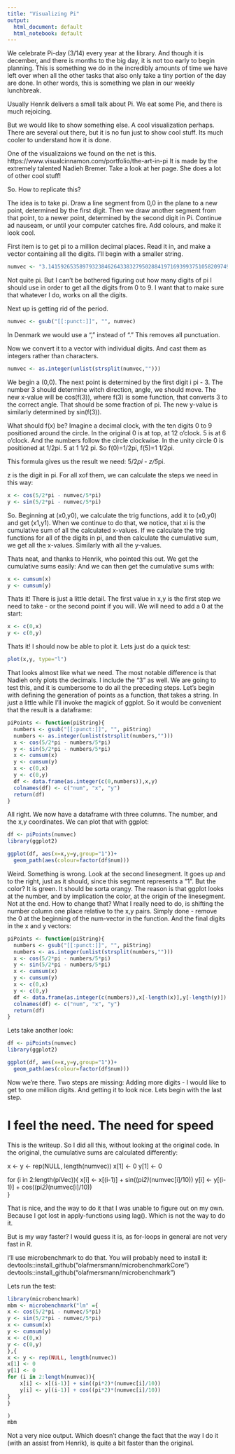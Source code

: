 ```yaml
---
title: "Visualizing Pi"
output:
  html_document: default
  html_notebook: default
---
```


We celebrate Pi-day (3/14) every year at the library. And though it is december, and there is months to the big day, it is not too early to begin planning. This is something we do in the incredibly amounts of time we have left over when all the other tasks that also only take a tiny portion of the day are done.
In other words, this is something we plan in our weekly lunchbreak.

Usually Henrik delivers a small talk about Pi. We eat some Pie, and there is much rejoicing.

But we would like to show something else. A cool visualization perhaps. There are several out there, but it is no fun just to show cool stuff. Its much cooler to understand how it is done.

One of the visualizaions we found on the net is this. https://www.visualcinnamon.com/portfolio/the-art-in-pi It is made by the extremely talented Nadieh Bremer. Take a look at her page. She does a lot of other cool stuff!

So. How to replicate this? 

The idea is to take pi. Draw a line segment from 0,0 in the plane to a new point, determined by the first digit. Then we draw another segment from that point, to a newer point, determined by the second digit in Pi. Continue ad nauseam, or until your computer catches fire. Add colours, and make it look cool.

First item is to get pi to a million decimal places.
Read it in, and make a vector containing all the digits.
I'll begin with a smaller string.
```r
numvec <- "3.1415926535897932384626433832795028841971693993751058209749445923078164062862089986280348253421170679"
```

Not quite pi. But I can't be bothered figuring out how many digits of pi I should use in order to get all the digits from 0 to 9. I want that to make sure that whatever I do, works on all the digits.

Next up is getting rid of the period. 
```r
numvec <- gsub("[[:punct:]]", "", numvec)

```

In Denmark we would use a "," instead of "." This removes all punctuation.

Now we convert it to a vector with individual digits. And cast them as integers rather than characters.
```r
numvec <- as.integer(unlist(strsplit(numvec,"")))

```

We begin a (0,0). The next point is determined by the first digit i pi - 3. The number 3 should determine witch direction, angle, we should move. The new x-value will be cos(f(3)), where f(3) is some function, that converts 3 to the correct angle. That should be some fraction of pi. The new y-value is similarly determined by sin(f(3)).

What should f(x) be? Imagine a decimal clock, with the ten digits 0 to 9 positioned around the circle. In the original 0 is at top, at 12 o'clock. 5 is at 6 o'clock. And the numbers follow the circle clockwise.
In the unity circle 0 is positioned at 1/2pi. 5 at 1 1/2 pi. So f(0)=1/2pi, f(5)=1 1/2pi. 

This formula gives us the result we need:
5/2*pi - z/5*pi.

z is the digit in pi. For all xof them, we can calculate the steps we need in this way:
```r
x <- cos(5/2*pi - numvec/5*pi)
y <- sin(5/2*pi - numvec/5*pi)
```

So. Beginning at (x0,y0), we calculate the trig functions, add it to (x0,y0) and get (x1,y1). When we continue to do that, we notice, that xi is the cumulative sum of all the calculated x-values. If we calculate the trig functions for all of the digits in pi, and then calculate the cumulative sum, we get all the x-values. Similarly with all the y-values.

Thats neat, and thanks to Henrik, who pointed this out. We get the cumulative sums easily:
And we can then get the cumulative sums with:
```r
x <- cumsum(x)
y <- cumsum(y)
```

Thats it! There is just a little detail. The first value in x,y is the first step we need to take - or the second point if you will.
We will need to add a 0 at the start:

```r
x <- c(0,x)
y <- c(0,y)
```

Thats it! I should now be able to plot it. Lets just do a quick test:

```r
plot(x,y, type="l")
```

That looks almost like what we need. The most notable difference is that Nadieh only plots the decimals. I include the "3" as well.
We are going to test this, and it is cumbersome to do all the preceding steps.
Let's begin with defining the generation of points as a function, that takes a string. In just a little while I'll invoke the magick of ggplot. So it would be convenient that the result is a dataframe:

```r
piPoints <- function(piString){
  numbers <- gsub("[[:punct:]]", "", piString)
  numbers <- as.integer(unlist(strsplit(numbers,"")))
  x <- cos(5/2*pi - numbers/5*pi)
  y <- sin(5/2*pi - numbers/5*pi)
  x <- cumsum(x)
  y <- cumsum(y)
  x <- c(0,x)
  y <- c(0,y)
  df <- data.frame(as.integer(c(0,numbers)),x,y)
  colnames(df) <- c("num", "x", "y")
  return(df)
}
```

All right. We now have a dataframe with three columns. The number, and the x,y coordinates. We can plot that with ggplot:
```r

df <- piPoints(numvec)
library(ggplot2)

ggplot(df, aes(x=x,y=y,group="1"))+
  geom_path(aes(colour=factor(df$num)))
```

Weird. Something is wrong. Look at the second linesegment. It goes up and to the right, just as it should, since this segment represents a "1". But the color? It is green. It should be sorta orangy. The reason is that ggplot looks at the number, and by implication the color, at the origin of the linesegment. Not at the end.
How to change that? What I really need to do, is shifting the number column one place relative to the x,y pairs.
Simply done - remove the 0 at the beginning of the num-vector in the function. And the final digits in the x and y vectors:
```r
piPoints <- function(piString){
  numbers <- gsub("[[:punct:]]", "", piString)
  numbers <- as.integer(unlist(strsplit(numbers,"")))
  x <- cos(5/2*pi - numbers/5*pi)
  y <- sin(5/2*pi - numbers/5*pi)
  x <- cumsum(x)
  y <- cumsum(y)
  x <- c(0,x)
  y <- c(0,y)
  df <- data.frame(as.integer(c(numbers)),x[-length(x)],y[-length(y)])
  colnames(df) <- c("num", "x", "y")
  return(df)
}
```
Lets take another look:
```r
df <- piPoints(numvec)
library(ggplot2)

ggplot(df, aes(x=x,y=y,group="1"))+
  geom_path(aes(colour=factor(df$num)))
```

Now we're there. Two steps are missing: Adding more digits - I would like to get to one million digits. And getting it to look nice. Lets begin with the last step.

I feel the need. The need for speed
==================
This is the writeup. So I did all this, without looking at the original code. In the original, the cumulative sums are calculated differently:

x <- y <- rep(NULL, length(numvec))
x[1] <- 0
y[1] <- 0

for (i in 2:length(piVec)){
    x[i] <- x[(i-1)] + sin((pi*2)*(numvec[i]/10))
    y[i] <- y[(i-1)] + cos((pi*2)*(numvec[i]/10))  
}

That is nice, and the way to do it that I was unable to figure out on my own. Because I got lost in apply-functions using lag(). Which is not the way to do it.

But is my way faster? I would guess it is, as for-loops in general are not very fast in R.

I'll use microbenchmark to do that. You will probably need to install it:
devtools::install_github("olafmersmann/microbenchmarkCore")
devtools::install_github("olafmersmann/microbenchmark")

Lets run the test:
```r
library(microbenchmark)
mbm <- microbenchmark("lm" ={
x <- cos(5/2*pi - numvec/5*pi)
y <- sin(5/2*pi - numvec/5*pi)
x <- cumsum(x)
y <- cumsum(y)
x <- c(0,x)
y <- c(0,y)
},{
x <- y <- rep(NULL, length(numvec))
x[1] <- 0
y[1] <- 0
for (i in 2:length(numvec)){
    x[i] <- x[(i-1)] + sin((pi*2)*(numvec[i]/10))
    y[i] <- y[(i-1)] + cos((pi*2)*(numvec[i]/10))  
}
}

)
mbm
```

Not a very nice output. Which doesn't change the fact that the way I do it (with an assist from Henrik), is quite a bit faster than the original.
